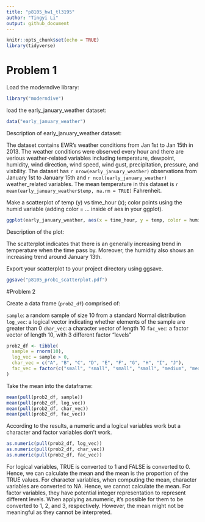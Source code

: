 ```yaml
---
title: "p8105_hw1_tl3195"
author: "Tingyi Li"
output: github_document
---
```


```r
knitr::opts_chunk$set(echo = TRUE)
library(tidyverse)
```

# Problem 1

Load the moderndive library:

```r
library("moderndive")
```

load the early_january_weather dataset:
```r
data("early_january_weather")
```

Description of early_january_weather dataset:

The dataset contains EWR's weather conditions from Jan 1st to Jan 15th in 2013. The weather conditions were observed every hour and there are verious weather-related variables including temperature, dewpoint, humidity, wind direction, wind speed, wind gust, precipitation, pressure, and visbility.
The dataset has `r nrow(early_january_weather)` observations from January 1st to January 15th and `r ncol(early_january_weather)` weather_related variables. 
The mean temperature in this dataset is `r mean(early_january_weather$temp, na.rm = TRUE)` Fahrenheit.

Make a scatterplot of temp (y) vs time_hour (x); color points using the humid variable (adding color = ... inside of aes in your ggplot).

```r
ggplot(early_january_weather, aes(x = time_hour, y = temp, color = humid)) + geom_point()
```

Description of the plot:

The scatterplot indicates that there is an generally increasing trend in temperature when the time pass by. Moreover, the humidity also shows an increasing trend around January 13th.

Export your scatterplot to your project directory using ggsave.

```r
ggsave("p8105_prob1_scatterplot.pdf")
```


#Problem 2

Create a data frame (`prob2_df`) comprised of:

`sample`: a random sample of size 10 from a standard Normal distribution
`log_vec`: a logical vector indicating whether elements of the sample are greater than 0
`char_vec`: a character vector of length 10
`fac_vec`: a factor vector of length 10, with 3 different factor “levels”

```r
prob2_df <- tibble(
  sample = rnorm(10),
  log_vec = sample > 0,
  char_vec = c("A", "B", "C", "D", "E", "F", "G", "H", "I", "J"),
  fac_vec = factor(c("small", "small", "small", "small", "medium", "medium", "medium", "large", "large", "large"))
)
```

Take the mean into the dataframe:

```r
mean(pull(prob2_df, sample))
mean(pull(prob2_df, log_vec))
mean(pull(prob2_df, char_vec))
mean(pull(prob2_df, fac_vec))
```

According to the results, a numeric and a logical variables work but a character and factor variables don't work.

```r
as.numeric(pull(prob2_df, log_vec))
as.numeric(pull(prob2_df, char_vec))
as.numeric(pull(prob2_df, fac_vec))
```

For logical variables, TRUE is converted to 1 and FALSE is converted to 0. Hence, we can calculate the mean and the mean is the proportion of the TRUE values.
For character variables, when computing the mean, character variables are converted to NA. Hence, we cannot calculate the mean.
For factor variables, they have potential integer representation to represent different levels. When applying as.numeric, it's possible for them to be converted to 1, 2, and 3, respectively. However, the mean might not be meaningful as they cannot be interpreted.